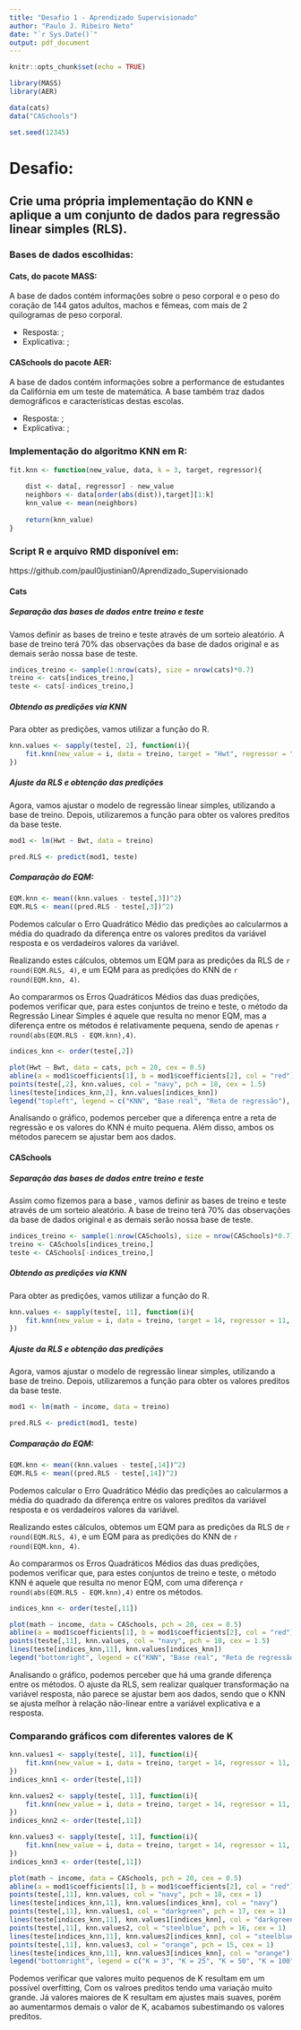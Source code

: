 ```yaml
---
title: "Desafio 1 - Aprendizado Supervisionado"
author: "Paulo J. Ribeiro Neto"
date: "`r Sys.Date()`"
output: pdf_document
---
```


```r
knitr::opts_chunk$set(echo = TRUE)

library(MASS)
library(AER)

data(cats)
data("CASchools")

set.seed(12345)
```

# Desafio:
## Crie uma própria implementação do KNN e aplique a um conjunto de dados para regressão linear simples (RLS).

### Bases de dados escolhidas:

#### Cats, do pacote MASS:

A base de dados \textit{Cats} contém informações sobre o peso corporal e o peso do coração de 144 gatos adultos, machos e fêmeas, com mais de 2 quilogramas de peso corporal.

- Resposta: \textit{Hwt};
- Explicativa: \textit{Bwt};

#### CASchools do pacote AER:

A base de dados \textit{CASchools} contém informações sobre a performance de estudantes da Califórnia em um teste de matemática. A base também traz dados demográficos e características destas escolas.

- Resposta: \textit{math};
- Explicativa: \textit{income};

### Implementação do algoritmo KNN em R:

```r
fit.knn <- function(new_value, data, k = 3, target, regressor){
    
    dist <- data[, regressor] - new_value
    neighbors <- data[order(abs(dist)),target][1:k]
    knn_value <- mean(neighbors)
    
    return(knn_value)
}
```

### Script R e arquivo RMD disponível em:
https://github.com/paul0justinian0/Aprendizado_Supervisionado

\newpage

#### Cats

##### Separação das bases de dados entre treino e teste

Vamos definir as bases de treino e teste através de um sorteio aleatório. A base de treino terá 70% das observações da base de dados original e as demais serão nossa base de teste.

```r
indices_treino <- sample(1:nrow(cats), size = nrow(cats)*0.7)
treino <- cats[indices_treino,]
teste <- cats[-indices_treino,]
```

##### Obtendo as predições via KNN

Para obter as predições, vamos utilizar a função \textit{sapply} do R.

```r
knn.values <- sapply(teste[, 2], function(i){
    fit.knn(new_value = i, data = treino, target = "Hwt", regressor = "Bwt", k = 20)
})
```

##### Ajuste da RLS e obtenção das predições

Agora, vamos ajustar o modelo de regressão linear simples, utilizando a base de treino. Depois, utilizaremos a função \textit{predict} para obter os valores preditos da base teste.

```r
mod1 <- lm(Hwt ~ Bwt, data = treino)

pred.RLS <- predict(mod1, teste)
```

##### Comparação do EQM:

```r
EQM.knn <- mean((knn.values - teste[,3])^2)
EQM.RLS <- mean((pred.RLS - teste[,3])^2)
```

Podemos calcular o Erro Quadrático Médio das predições ao calcularmos a média do quadrado da diferença entre os valores preditos da variável resposta e os verdadeiros valores da variável.

Realizando estes cálculos, obtemos um EQM para as predições da RLS de `r round(EQM.RLS, 4)`, e um EQM para as predições do KNN de `r round(EQM.knn, 4)`.

Ao compararmos os Erros Quadráticos Médios das duas predições, podemos verificar que, para estes conjuntos de treino e teste, o método da Regressão Linear Simples é aquele que resulta no menor EQM, mas a diferença entre os métodos é relativamente pequena, sendo de apenas `r round(abs(EQM.RLS - EQM.knn),4)`.

```r
indices_knn <- order(teste[,2])

plot(Hwt ~ Bwt, data = cats, pch = 20, cex = 0.5)
abline(a = mod1$coefficients[1], b = mod1$coefficients[2], col = "red")
points(teste[,2], knn.values, col = "navy", pch = 18, cex = 1.5)
lines(teste[indices_knn,2], knn.values[indices_knn])
legend("topleft", legend = c("KNN", "Base real", "Reta de regressão"), pch = c(18, 20, 4), col = c("navy", "black", "red"))
```

Analisando o gráfico, podemos perceber que a diferença entre a reta de regressão e os valores do KNN é muito pequena. Além disso, ambos os métodos parecem se ajustar bem aos dados.

#### CASchools

##### Separação das bases de dados entre treino e teste

Assim como fizemos para a base \textit{cats}, vamos definir as bases de treino e teste através de um sorteio aleatório. A base de treino terá 70% das observações da base de dados original e as demais serão nossa base de teste.

```r
indices_treino <- sample(1:nrow(CASchools), size = nrow(CASchools)*0.7)
treino <- CASchools[indices_treino,]
teste <- CASchools[-indices_treino,]
```

##### Obtendo as predições via KNN

Para obter as predições, vamos utilizar a função \textit{sapply} do R.

```r
knn.values <- sapply(teste[, 11], function(i){
    fit.knn(new_value = i, data = treino, target = 14, regressor = 11, k = 25)
})
```

##### Ajuste da RLS e obtenção das predições

Agora, vamos ajustar o modelo de regressão linear simples, utilizando a base de treino. Depois, utilizaremos a função \textit{predict} para obter os valores preditos da base teste.

```r
mod1 <- lm(math ~ income, data = treino)

pred.RLS <- predict(mod1, teste)
```

##### Comparação do EQM:

```r
EQM.knn <- mean((knn.values - teste[,14])^2)
EQM.RLS <- mean((pred.RLS - teste[,14])^2)
```

Podemos calcular o Erro Quadrático Médio das predições ao calcularmos a média do quadrado da diferença entre os valores preditos da variável resposta e os verdadeiros valores da variável.

Realizando estes cálculos, obtemos um EQM para as predições da RLS de `r round(EQM.RLS, 4)`, e um EQM para as predições do KNN de `r round(EQM.knn, 4)`.

Ao compararmos os Erros Quadráticos Médios das duas predições, podemos verificar que, para estes conjuntos de treino e teste, o método KNN é aquele que resulta no menor EQM, com uma diferença `r round(abs(EQM.RLS - EQM.knn),4)` entre os métodos.

```r
indices_knn <- order(teste[,11])

plot(math ~ income, data = CASchools, pch = 20, cex = 0.5)
abline(a = mod1$coefficients[1], b = mod1$coefficients[2], col = "red")
points(teste[,11], knn.values, col = "navy", pch = 18, cex = 1.5)
lines(teste[indices_knn,11], knn.values[indices_knn])
legend("bottomright", legend = c("KNN", "Base real", "Reta de regressão"), pch = c(18, 20, 4), col = c("navy", "black", "red"))
```

Analisando o gráfico, podemos perceber que há uma grande diferença entre os métodos. O ajuste da RLS, sem realizar qualquer transformação na variável resposta, não parece se ajustar bem aos dados, sendo que o KNN se ajusta melhor à relação não-linear entre a variável explicativa e a resposta.

\newpage

### Comparando gráficos com diferentes valores de K

```r
knn.values1 <- sapply(teste[, 11], function(i){
    fit.knn(new_value = i, data = treino, target = 14, regressor = 11, k = 3)
})
indices_knn1 <- order(teste[,11])

knn.values2 <- sapply(teste[, 11], function(i){
    fit.knn(new_value = i, data = treino, target = 14, regressor = 11, k = 50)
})
indices_knn2 <- order(teste[,11])

knn.values3 <- sapply(teste[, 11], function(i){
    fit.knn(new_value = i, data = treino, target = 14, regressor = 11, k = 100)
})
indices_knn3 <- order(teste[,11])

plot(math ~ income, data = CASchools, pch = 20, cex = 0.5)
abline(a = mod1$coefficients[1], b = mod1$coefficients[2], col = "red")
points(teste[,11], knn.values, col = "navy", pch = 18, cex = 1)
lines(teste[indices_knn,11], knn.values[indices_knn], col = "navy")
points(teste[,11], knn.values1, col = "darkgreen", pch = 17, cex = 1)
lines(teste[indices_knn,11], knn.values1[indices_knn], col = "darkgreen")
points(teste[,11], knn.values2, col = "steelblue", pch = 16, cex = 1)
lines(teste[indices_knn,11], knn.values2[indices_knn], col = "steelblue")
points(teste[,11], knn.values3, col = "orange", pch = 15, cex = 1)
lines(teste[indices_knn,11], knn.values3[indices_knn], col = "orange")
legend("bottomright", legend = c("K = 3", "K = 25", "K = 50", "K = 100"), pch = c(18, 17, 16, 15), col = c("darkgreen", "navy", "steelblue", "orange"))
```

Podemos verificar que valores muito pequenos de K resultam em um possível overfitting, Com os valroes preditos tendo uma variação muito grande. Já valores maiores de K resultam em ajustes mais suaves, porém ao aumentarmos demais o valor de K, acabamos subestimando os valores preditos.